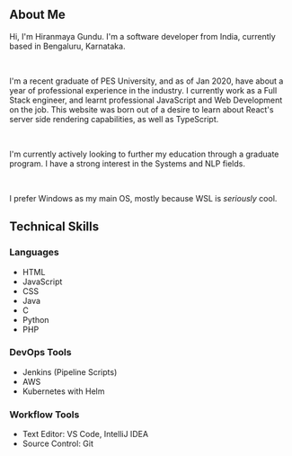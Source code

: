 ## About Me 

Hi, I'm Hiranmaya Gundu. I'm a software developer from India, currently based in Bengaluru, Karnataka. 

<br />

I'm a recent graduate of PES University, and as of Jan 2020, have about a year of professional experience in the industry. 
I currently work as a Full Stack engineer, and learnt professional JavaScript and Web Development on the job. 
This website was born out of a desire to learn about React's server side rendering capabilities, as well as TypeScript. 

<br />

I'm currently actively looking to further my education through a graduate program. I have a strong interest in the Systems
and NLP fields. 

<br />

I prefer Windows as my main OS, mostly because WSL is _seriously_ cool. 

## Technical Skills 

### Languages 
- HTML 
- JavaScript
- CSS
- Java
- C 
- Python 
- PHP

### DevOps Tools
- Jenkins (Pipeline Scripts)
- AWS 
- Kubernetes with Helm 

### Workflow Tools 
- Text Editor: VS Code, IntelliJ IDEA 
- Source Control: Git 





